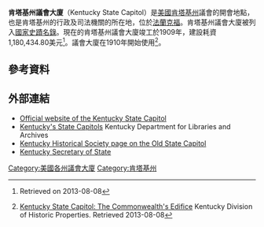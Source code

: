 {{Infobox NRHP
| name =肯塔基州議會大廈
| location = {{美國}}[[肯塔基州|肯塔基州]][[法蘭克福_(肯塔基州)|法蘭克福]]700 Capital Avenue
| nrhp_type = 
| image = U.S. Route 60 Frankfort, KY (23892062134).jpg
| image_size = 350px
| caption =議會大廈
| coordinates = {{coord|38.1867|-84.8753|type:landmark_region:US-KY|display=inline,title}}
| area = 
| built = 1905年–1909年<ref name=IOA/>
| architect = 弗蘭克·米爾斯·安德魯斯 (Frank Mills Andrews)
| architecture = [[布雜藝術|布雜藝術建築]]
| added = April 13, 1973
| refnum = 73000804 <ref name="nris">{{NRISref|2006a}}</ref>
}}
'''肯塔基州議會大廈'''（Kentucky State Capitol）是[[美國|美國]][[肯塔基州|肯塔基州]]議會的開會地點，也是肯塔基州的行政及司法機關的所在地，位於[[法蘭克福_(肯塔基州)|法蘭克福]]。肯塔基州議會大廈被列入[[國家史蹟名錄|國家史蹟名錄]]。現在的肯塔基州議會大廈竣工於1909年，建設耗資1,180,434.80美元<ref name=IOA>{{cite book |author=Buchta, David L. |title=''Kentucky's State Capitol'' |year=2010 |publisher=Arcadia Publishing |location=[[United_States|United States]] |isbn=9780738585789 |chapter=}} Retrieved on 2013-08-08</ref>。議會大廈在1910年開始使用<ref name=kyprops>[http://historicproperties.ky.gov/hp/capitol/ Kentucky State Capitol: The Commonwealth's {{sic|nolink=y|Magnificient|expected=Magnificent}} Edifice] {{Wayback|url=http://historicproperties.ky.gov/hp/capitol/ |date=20131004232324 }} Kentucky Division of Historic Properties. Retrieved 2013-08-08</ref>。
==參考資料==
{{reflist}}

==外部連結==
{{Commons category}}
* [http://capitol.ky.gov/Pages/default.aspx Official website of the Kentucky State Capitol] {{Wayback|url=http://capitol.ky.gov/Pages/default.aspx |date=20130725105154 }}
* [https://web.archive.org/web/20060813184609/http://www.kdla.ky.gov/resources/KYCapitol.htm Kentucky's State Capitols] Kentucky Department for Libraries and Archives
* [https://web.archive.org/web/20070827133601/http://history.ky.gov/sub.php?pageid=23&sectionid=8 Kentucky Historical Society page on the Old State Capitol]
* [http://sos.ky.gov Kentucky Secretary of State] {{Wayback|url=http://sos.ky.gov/ |date=20130701230954 }}

{{US State Capitols}}
[[Category:美國各州議會大廈|Category:美國各州議會大廈]]
[[Category:肯塔基州|Category:肯塔基州]]